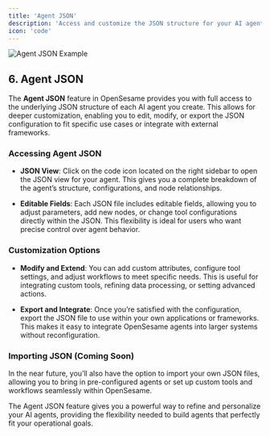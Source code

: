 ```yaml
---
title: 'Agent JSON'
description: 'Access and customize the JSON structure for your AI agents in OpenSesame.'
icon: 'code'
---
```


<img
  src="/images/json.png"
  alt="Agent JSON Example"
/>

## 6. Agent JSON

The **Agent JSON** feature in OpenSesame provides you with full access to the underlying JSON structure of each AI agent you create. This allows for deeper customization, enabling you to edit, modify, or export the JSON configuration to fit specific use cases or integrate with external frameworks.

### Accessing Agent JSON

- **JSON View**: Click on the code icon located on the right sidebar to open the JSON view for your agent. This gives you a complete breakdown of the agent’s structure, configurations, and node relationships.
  
- **Editable Fields**: Each JSON file includes editable fields, allowing you to adjust parameters, add new nodes, or change tool configurations directly within the JSON. This flexibility is ideal for users who want precise control over agent behavior.

### Customization Options

- **Modify and Extend**: You can add custom attributes, configure tool settings, and adjust workflows to meet specific needs. This is useful for integrating custom tools, refining data processing, or setting advanced actions.

- **Export and Integrate**: Once you’re satisfied with the configuration, export the JSON file to use within your own applications or frameworks. This makes it easy to integrate OpenSesame agents into larger systems without reconfiguration.

### Importing JSON (Coming Soon)

In the near future, you’ll also have the option to import your own JSON files, allowing you to bring in pre-configured agents or set up custom tools and workflows seamlessly within OpenSesame.

The Agent JSON feature gives you a powerful way to refine and personalize your AI agents, providing the flexibility needed to build agents that perfectly fit your operational goals.

